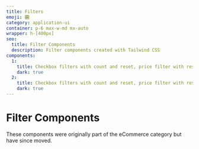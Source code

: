 ```yaml
---
title: Filters
emoji: 🎛️
category: application-ui
container: p-6 max-w-md mx-auto
wrapper: h-[400px]
seo:
  title: Filter Components
  description: Filter components created with Tailwind CSS
components:
  1:
    title: Checkbox filters with count and reset, price filter with reset in a dropdown
    dark: true
  2:
    title: Checkbox filters with count and reset, price filter with reset in an accordion
    dark: true
---
```


# Filter Components

<div class="max-w-prose text-pretty">
  These components were originally part of the eCommerce category but have since moved.
</div>

<CollectionList componentsData={componentsData} />
